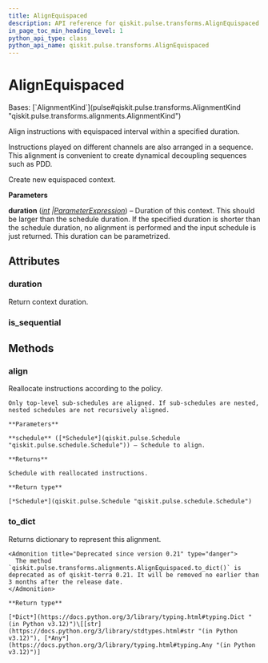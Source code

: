 ```yaml
---
title: AlignEquispaced
description: API reference for qiskit.pulse.transforms.AlignEquispaced
in_page_toc_min_heading_level: 1
python_api_type: class
python_api_name: qiskit.pulse.transforms.AlignEquispaced
---
```


# AlignEquispaced

<Class id="qiskit.pulse.transforms.AlignEquispaced" github="https://github.com/qiskit/qiskit/tree/stable/0.25/qiskit/pulse/transforms/alignments.py" signature="qiskit.pulse.transforms.AlignEquispaced(duration)">
  Bases: [`AlignmentKind`](pulse#qiskit.pulse.transforms.AlignmentKind "qiskit.pulse.transforms.alignments.AlignmentKind")

  Align instructions with equispaced interval within a specified duration.

  Instructions played on different channels are also arranged in a sequence. This alignment is convenient to create dynamical decoupling sequences such as PDD.

  Create new equispaced context.

  **Parameters**

  **duration** ([*int*](https://docs.python.org/3/library/functions.html#int "(in Python v3.12)")  *|*[*ParameterExpression*](qiskit.circuit.ParameterExpression "qiskit.circuit.parameterexpression.ParameterExpression")) – Duration of this context. This should be larger than the schedule duration. If the specified duration is shorter than the schedule duration, no alignment is performed and the input schedule is just returned. This duration can be parametrized.

  ## Attributes

  ### duration

  <Attribute id="qiskit.pulse.transforms.AlignEquispaced.duration" name="duration">
    Return context duration.
  </Attribute>

  ### is\_sequential

  <Attribute id="qiskit.pulse.transforms.AlignEquispaced.is_sequential" name="is_sequential" />

  ## Methods

  ### align

  <Function id="qiskit.pulse.transforms.AlignEquispaced.align" name="align" signature="align(schedule)">
    Reallocate instructions according to the policy.

    Only top-level sub-schedules are aligned. If sub-schedules are nested, nested schedules are not recursively aligned.

    **Parameters**

    **schedule** ([*Schedule*](qiskit.pulse.Schedule "qiskit.pulse.schedule.Schedule")) – Schedule to align.

    **Returns**

    Schedule with reallocated instructions.

    **Return type**

    [*Schedule*](qiskit.pulse.Schedule "qiskit.pulse.schedule.Schedule")
  </Function>

  ### to\_dict

  <Function id="qiskit.pulse.transforms.AlignEquispaced.to_dict" name="to_dict" signature="to_dict()">
    Returns dictionary to represent this alignment.

    <Admonition title="Deprecated since version 0.21" type="danger">
      The method `qiskit.pulse.transforms.alignments.AlignEquispaced.to_dict()` is deprecated as of qiskit-terra 0.21. It will be removed no earlier than 3 months after the release date.
    </Admonition>

    **Return type**

    [*Dict*](https://docs.python.org/3/library/typing.html#typing.Dict "(in Python v3.12)")\[[str](https://docs.python.org/3/library/stdtypes.html#str "(in Python v3.12)"), [*Any*](https://docs.python.org/3/library/typing.html#typing.Any "(in Python v3.12)")]
  </Function>
</Class>

